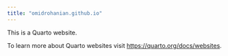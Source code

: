 ```yaml
---
title: "omidrohanian.github.io"
---
```


This is a Quarto website.

To learn more about Quarto websites visit <https://quarto.org/docs/websites>.
